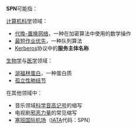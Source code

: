 '''SPN'''可能指：

[[计算机科学|计算机科学]]领域：
*[[代換-置换网络|代換-置换网络]]，一种在加密算法中使用的数学操作
*[[最短作业优先|最短作业优先]]，一种队列算法
*[[Kerberos|Kerberos]]协议中的'''服务主体名称'''

[[生物学|生物学]]与[[医学|医学]]领域：
*[[涎福林蛋白|涎福林蛋白]]，一种蛋白质
*[[孤立性肺结节|孤立性肺结节]]

在其他领域中：
*音乐领域[[科学音高记号|科学音高记号]]的缩写
*电视剧[[邪恶力量|邪恶力量]]的常见缩写
*[[塞班国际机场|塞班国际机场]]（[[國際航空運輸協會|IATA]]代码：SPN）

{{disambig|cat=三字拉丁字母缩写消歧义}}
